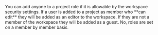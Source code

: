 <AccordionGroup>
  <Accordion title="Can non-workspace members have a project role?">
    You can add anyone to a project role if it is allowable by the workspace security settings.
    If a user is added to a project as member who **can edit** they will be added as an editor 
    to the workspace. If they are not a member of the workspace they will be added as a guest.
  </Accordion>
  <Accordion title="Can i assign roles to teams?">
    No, roles are set on a member by member basis.
  </Accordion>
</AccordionGroup>
